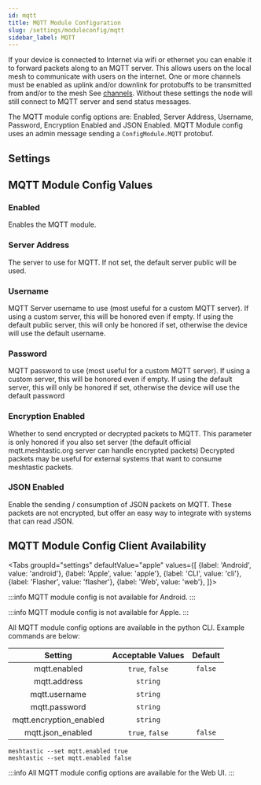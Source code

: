 ```yaml
---
id: mqtt
title: MQTT Module Configuration
slug: /settings/moduleconfig/mqtt
sidebar_label: MQTT
---
```



If your device is connected to Internet via wifi or ethernet you can enable it to forward packets along to an MQTT server. This allows users on the local mesh to communicate with users on the internet. One or more channels must be enabled as uplink and/or downlink for protobuffs to be transmitted from and/or to the mesh See [channels](/docs/settings/config/channels#downlink-enabled). Without these settings the node will still connect to MQTT server and send status messages.

The MQTT module config options are: Enabled, Server Address, Username, Password, Encryption Enabled and JSON Enabled. MQTT Module config uses an admin message sending a `ConfigModule.MQTT` protobuf.

## Settings

 ## MQTT Module Config Values

### Enabled

Enables the MQTT module.

### Server Address

The server to use for MQTT. If not set, the default server public will be used.

### Username

MQTT Server username to use (most useful for a custom MQTT server). If using a custom server, this will be honored even if empty. If using the default public server, this will only be honored if set, otherwise the device will use the default username.

### Password

MQTT password to use (most useful for a custom MQTT server). If using a custom server, this will be honored even if empty. If using the default server, this will only be honored if set, otherwise the device will use the default password

### Encryption Enabled

Whether to send encrypted or decrypted packets to MQTT. This parameter is only honored if you also set server (the default official mqtt.meshtastic.org server can handle encrypted packets) Decrypted packets may be useful for external systems that want to consume meshtastic packets.

### JSON Enabled

Enable the sending / consumption of JSON packets on MQTT. These packets are not encrypted, but offer an easy way to integrate with systems that can read JSON.

## MQTT Module Config Client Availability

<Tabs
groupId="settings"
defaultValue="apple"
values={[
{label: 'Android', value: 'android'},
{label: 'Apple', value: 'apple'},
{label: 'CLI', value: 'cli'},
{label: 'Flasher', value: 'flasher'},
{label: 'Web', value: 'web'},
]}>
<TabItem value="android">

:::info
MQTT module config is not available for Android.
:::

</TabItem>
<TabItem value="apple">

:::info
MQTT module config is not available for Apple.
:::

</TabItem>
<TabItem value="cli">

All MQTT module config options are available in the python CLI. Example commands are below:

|     Setting                  |    Acceptable Values     | Default |
| :--------------------------: | :----------------------: | :-----: |
|    mqtt.enabled              |     `true`, `false`      | `false` |
|    mqtt.address              |     `string`             |         |
|    mqtt.username             |     `string`             |         |
|    mqtt.password             |     `string`             |         |
|    mqtt.encryption_enabled   |     `string`             |         |
|    mqtt.json_enabled         |     `true`, `false`      | `false` |

```shell title="Enable/Disable MQTT Module"
meshtastic --set mqtt.enabled true
meshtastic --set mqtt.enabled false
```

  </TabItem>
  <TabItem value="web">

:::info
All MQTT module config options are available for the Web UI.
:::
    
  </TabItem>
</Tabs>
